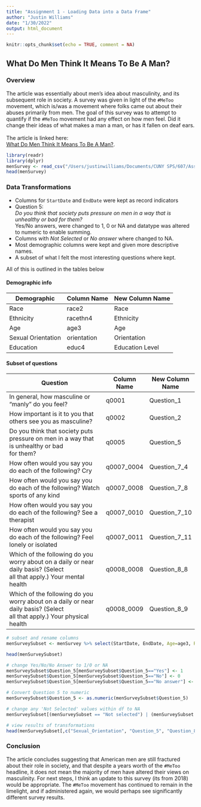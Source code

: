 ```yaml
---
title: "Assignment 1 - Loading Data into a Data Frame"
author: "Justin Williams"
date: "1/30/2022"
output: html_document
---
```


```r
knitr::opts_chunk$set(echo = TRUE, comment = NA)
```

## What Do Men Think It Means To Be A Man?

### Overview

The article was essentially about men's idea about masculinity, and its subsequent role in society. A survey was given in light of the `#MeToo` movement, which is/was a movement where folks came out about their abuses primarily from men. The goal of this survey was to attempt to quantify if the `#MeToo` movement had any effect on how men feel. Did it change their ideas of what makes a man a man, or has it fallen on deaf ears.
<br>
<br>
The article is linked here:  
<a href="https://fivethirtyeight.com/features/what-do-men-think-it-means-to-be-a-man">What Do Men Think It Means To Be A Man?</a>.

```r
library(readr)
library(dplyr)
menSurvey <- read_csv("/Users/justinwilliams/Documents/CUNY SPS/607/Assignments/1/masculinity-survey/raw-responses.csv", show_col_types = F,col_select = 2:98)
head(menSurvey)
```

### Data Transformations
- Columns for `StartDate` and `EndDate` were kept as record indicators
- Question 5:  
  *Do you think that society puts pressure on men in a way that is unhealthy or bad for them?* <br>Yes/No answers, were changed to 1, 0 or NA and datatype was altered to numeric to enable summing.
- Columns with *Not Selected* or *No answer* where changed to NA.
- Most demographic columns were kept and given more descriptive names.
- A subset of what I felt the most interesting questions where kept.

All of this is outlined in the tables below

#### Demographic info

| Demographic 	| Column Name 	| New Column Name 	|
|---	|---	|---	|
| Race 	| race2 	| Race 	|
| Ethnicity 	| racethn4 	| Ethnicity 	|
| Age 	| age3 	| Age 	|
| Sexual Orientation 	| orientation 	| Orientation 	|
| Education 	| educ4 	| Education Level 	|

#### Subset of questions

| Question                                                                                                                   	| Column Name 	| New Column Name 	|
|----------------------------------------------------------------------------------------------------------------------------	|-------------	|-----------------	|
| In general, how masculine or "manly" do you feel?                                                                          	| q0001       	| Question_1      	|
| How important is it to you that others see you as masculine?                                                               	| q0002       	| Question_2      	|
| Do you think that society puts pressure on men in a way that is unhealthy or bad<br>for them?                              	| q0005       	| Question_5      	|
| How often would you say you do each of the following?  Cry                                                                 	| q0007_0004  	| Question_7_4    	|
| How often would you say you do each of the following? Watch sports of any kind                                             	| q0007_0008  	| Question_7_8    	|
| How often would you say you do each of the following? See a therapist                                                      	| q0007_0010  	| Question_7_10   	|
| How often would you say you do each of the following? Feel lonely or isolated                                              	| q0007_0011  	| Question_7_11   	|
| Which of the following do you worry about on a daily or near daily basis? (Select<br>all that apply.) Your mental health   	| q0008_0008  	| Question_8_8    	|
| Which of the following do you worry about on a daily or near daily basis? (Select<br>all that apply.) Your physical health 	| q0008_0009  	| Question_8_9    	|

```r
# subset and rename columns
menSurveySubset <- menSurvey %>% select(StartDate, EndDate, Age=age3, Race=race2, Ethnicity=racethn4, Education=educ4, Sexual_Orientation=orientation, Question_1=q0001, Question_2=q0002, Question_5=q0005, Question_7_4=q0007_0004, Question_7_8=q0007_0008,  Question_7_10=q0007_0010, Question_7_11=q0007_0011, Question_8_8=q0008_0008, Question_8_9=q0008_0009)

head(menSurveySubset)
```
```r
# change Yes/No/No Answer to 1/0 or NA
menSurveySubset$Question_5[menSurveySubset$Question_5=="Yes"] <- 1
menSurveySubset$Question_5[menSurveySubset$Question_5=="No"] <- 0
menSurveySubset$Question_5[menSurveySubset$Question_5=="No answer"] <- NA
```

```r
# Convert Question 5 to numeric
menSurveySubset$Question_5 <- as.numeric(menSurveySubset$Question_5)
```

```r
# change any 'Not Selected' values within df to NA
menSurveySubset[(menSurveySubset == "Not selected") | (menSurveySubset == "No answer")] <- NA
```

```r
# view results of transformations
head(menSurveySubset[,c("Sexual_Orientation", "Question_5", "Question_8_8")])
```
### Conclusion
The article concludes suggesting that American men are still fractured about their role in society, and that despite a years worth of the `#MeToo` headline, it does not mean the majority of men have altered their views on masculinity. For next steps, I think an update to this survey (its from 2018) would be appropriate. The `#MeToo` movement has continued to remain in the limelight, and if administered again, we would perhaps see significantly different survey results.





